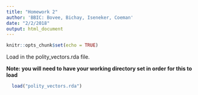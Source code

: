 ```yaml
---
title: "Homework 2"
author: 'BBIC: Bovee, Bichay, Iseneker, Coeman'
date: "2/2/2018"
output: html_document
---
```


```r
knitr::opts_chunk$set(echo = TRUE)
```

Load in the polity_vectors.rda file.

**Note: you will need to have your working directory set in order for this to load**

```r
  load("polity_vectors.rda")
```



